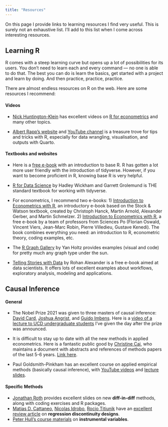 ```yaml
---
title: "Resources"
---
```


On this page I provide links to learning resources I find very useful. This is surely not an exhaustive list. I'll add to this list when I come across interesting resources.

## Learning R

R comes with a steep learning curve but opens up a lot of possibilities for its users. You don't need to learn each and every command --- no one is able to do that. The best you can do is learn the basics, get started with a project and learn by doing. And then practice, practice, practice.

There are almost endless resources on R on the web. Here are some resources I recommend:

#### Videos

-   [Nick Huntington-Klein](https://www.youtube.com/@NickHuntingtonKlein) has excellent videos on [R for econometrics](https://www.youtube.com/playlist?list=PLcTBLulJV_AIuXCxr__V8XAzWZosMQIfW) and many other topics.

-   [Albert Rapp's website](https://albert-rapp.de/) and [YouTube channel](https://www.youtube.com/@rappa753) is a treasure trove for tips and tricks with R, especially for data wrangling, visualisation, and outputs with Quarto.

#### Textbooks and websites

-   Here is a [free e-book](https://cran.r-project.org/doc/manuals/r-release/R-intro.pdf) with an introduction to base R. R has gotten a lot more user friendly with the introduction of tidyverse. However, if you want to become proficient in R, knowing base R is very helpful.

-   [R for Data Science](https://r4ds.had.co.nz/) by Hadley Wickham and Garrett Grolemund is THE standard textbook for working with tidyverse.

-   For econometrics, I recommend two e-books: 1) [Introduction to Econometrics with R](https://www.econometrics-with-r.org/), an introductory e-book based on the Stock & Watson textbook, created by Christoph Hanck, Martin Arnold, Alexander Gerber, and Martin Schmelzer. 2) [Introduction to Econometrics with R](https://scpoecon.github.io/ScPoEconometrics/), a free e-book by a team of professors from Sciences Po (Florian Oswald, Vincent Viers, Jean-Marc Robin, Pierre Villedieu, Gustave Kenedi). The book combines everything you need: an introduction to R, econometric theory, coding examples, etc.

-   The [R Graph Gallery](https://r-graph-gallery.com/index.html) by Yan Holtz provides examples (visual and code) for pretty much any graph type under the sun.

-   [Telling Stories with Data](https://tellingstorieswithdata.com/) by Rohan Alexander is a free e-book aimed at data scientists. It offers lots of excellent examples about workflows, exploratory analysis, modeling and applications.

## 

## Causal Inference

#### General

-   The Nobel Prize 2021 was given to three masters of causal inference: [David Card](https://youtu.be/wD48p6m8U-8), [Joshua Angrist](https://youtu.be/vEBUER-l0yQ), and [Guido Imbens](https://youtu.be/yTrVg-t8O8A). Here is a [video of a lecture to UCD undergraduate students](https://www.youtube.com/watch?v=yG2__HMQpTQ) I've given the day after the prize was announced.

-   It is difficult to stay up to date with all the new methods in applied econometrics. Here is a fantastic public good by [Christine Cai](https://christinecai.github.io/), who maintains a document with abstracts and references of methods papers of the last 5-6 years. [Link here](https://christinecai.github.io/PublicGoods/applied_micro_methods.pdf).

-   Paul Goldsmith-Pinkham has an excellent course on applied empirical methods (basically causal inference), with [YouTube videos](https://www.youtube.com/playlist?list=PLWWcL1M3lLlojLTSVf2gGYQ_9TlPyPbiJ) and [lecture slides](https://github.com/paulgp/applied-methods-phd).

#### Specific Methods

-   [Jonathan Roth](https://www.jonathandroth.com/did-resources/) provides excellent slides on new **diff-in-diff** methods, along with coding exercises and R packages.
-   [Matias D. Cattaneo](https://arxiv.org/search/stat?searchtype=author&query=Cattaneo%2C+M+D), [Nicolas Idrobo](https://arxiv.org/search/stat?searchtype=author&query=Idrobo%2C+N), [Rocio Titiunik](https://arxiv.org/search/stat?searchtype=author&query=Titiunik%2C+R) have an [excellent review article](https://arxiv.org/abs/2301.08958) on **regression discontinuity designs**.
-   [Peter Hull's course materials](https://github.com/Mixtape-Sessions/Instrumental-Variables) on **instrumental variables**.

